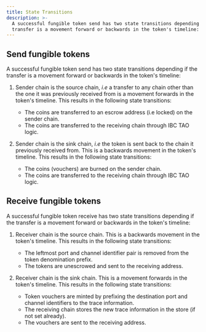 ```yaml
---
title: State Transitions
description: >-
  A successful fungible token send has two state transitions depending if the
  transfer is a movement forward or backwards in the token's timeline:
---
```

## Send fungible tokens

A successful fungible token send has two state transitions depending if the transfer is a movement forward or backwards in the token's timeline:

1. Sender chain is the source chain, *i.e* a transfer to any chain other than the one it was previously received from is a movement forwards in the token's timeline. This results in the following state transitions:

   * The coins are transferred to an escrow address (i.e locked) on the sender chain.
   * The coins are transferred to the receiving chain through IBC TAO logic.

2. Sender chain is the sink chain, *i.e* the token is sent back to the chain it previously received from. This is a backwards movement in the token's timeline. This results in the following state transitions:

   * The coins (vouchers) are burned on the sender chain.
   * The coins are transferred to the receiving chain through IBC TAO logic.

## Receive fungible tokens

A successful fungible token receive has two state transitions depending if the transfer is a movement forward or backwards in the token's timeline:

1. Receiver chain is the source chain. This is a backwards movement in the token's timeline. This results in the following state transitions:

   * The leftmost port and channel identifier pair is removed from the token denomination prefix.
   * The tokens are unescrowed and sent to the receiving address.

2. Receiver chain is the sink chain. This is a movement forwards in the token's timeline. This results in the following state transitions:

   * Token vouchers are minted by prefixing the destination port and channel identifiers to the trace information.
   * The receiving chain stores the new trace information in the store (if not set already).
   * The vouchers are sent to the receiving address.
